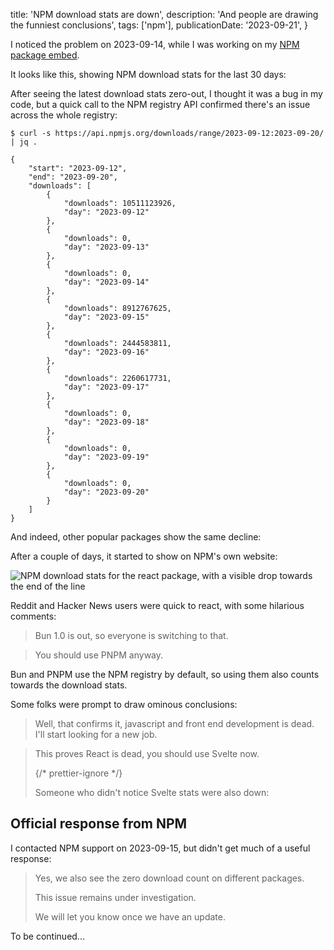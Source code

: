   title: 'NPM download stats are down',
  description: 'And people are drawing the funniest conclusions',
  tags: ['npm'],
  publicationDate: '2023-09-21',
}



I noticed the problem on 2023-09-14, while I was working on my
[NPM package embed](https://github.com/franky47/francoisbest.com/blob/next/packages/francoisbest.com/src/ui/embeds/npm-package.tsx).

It looks like this, showing NPM download stats for the last 30 days:

<NpmPackage
  pkg="react"
  repo="facebook/react"
  accent="text-cyan-500 dark:text-cyan-400"
/>

After seeing the latest download stats zero-out, I thought it was a bug in my code,
but a quick call to the NPM registry API confirmed there's an issue across the whole registry:

```shell {12,16,32,36,40}
$ curl -s https://api.npmjs.org/downloads/range/2023-09-12:2023-09-20/ | jq .

{
    "start": "2023-09-12",
    "end": "2023-09-20",
    "downloads": [
        {
            "downloads": 10511123926,
            "day": "2023-09-12"
        },
        {
            "downloads": 0,
            "day": "2023-09-13"
        },
        {
            "downloads": 0,
            "day": "2023-09-14"
        },
        {
            "downloads": 8912767625,
            "day": "2023-09-15"
        },
        {
            "downloads": 2444583811,
            "day": "2023-09-16"
        },
        {
            "downloads": 2260617731,
            "day": "2023-09-17"
        },
        {
            "downloads": 0,
            "day": "2023-09-18"
        },
        {
            "downloads": 0,
            "day": "2023-09-19"
        },
        {
            "downloads": 0,
            "day": "2023-09-20"
        }
    ]
}
```

And indeed, other popular packages show the same decline:

<NpmPackage
  pkg="vue"
  repo="vuejs/core"
  accent="text-emerald-500 dark:text-emerald-400"
/>

<NpmPackage
  pkg="@angular/core"
  repo="angular/angular"
  accent="text-red-500 dark:text-red-400"
/>

After a couple of days, it started to show on NPM's own website:

![NPM download stats for the react package, with a visible drop towards the end of the line](./react-downloads.png)

Reddit and Hacker News users were quick to react, with some hilarious comments:

> Bun 1.0 is out, so everyone is switching to that.

> You should use PNPM anyway.

<Note status="info">
  Bun and PNPM use the NPM registry by default, so using them also counts
  towards the download stats.
</Note>

Some folks were prompt to draw ominous conclusions:

> Well, that confirms it, javascript and front end development is dead. I'll start looking for a new job.

> This proves React is dead, you should use Svelte now.
>
> {/* prettier-ignore */}
> <figcaption className="not-italic">Someone who didn't notice Svelte stats were also down:</figcaption>

<NpmPackage
  pkg="svelte"
  repo="sveltejs/svelte"
  accent="text-orange-500 dark:text-orange-400"
/>

## Official response from NPM

I contacted NPM support on 2023-09-15, but didn't get much of a useful response:

> Yes, we also see the zero download count on different packages.
>
> This issue remains under investigation.
>
> We will let you know once we have an update.

To be continued...
